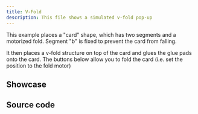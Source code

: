 ```yaml
---
title: V-Fold
description: This file shows a simulated v-fold pop-up
---
```



This example places a "card" shape, which has two segments and a motorized fold.
Segment "b" is fixed to prevent the card from falling.

It then places a v-fold structure on top of the card and glues the glue pads
onto the card. The buttons below allow you to fold the card (i.e. set the position to
the fold motor)


## Showcase

<Showcase
    client:load
    simulation={simulation}
/>

## Source code

<Tabs>
    <TabItem label="example.ts">
        <Code code={simulationSource} lang="ts"/>
    </TabItem>
    <TabItem label="card.ts">
        <Code code={cardSource} lang="ts"/>
    </TabItem>
    <TabItem label={"vfold.ts"}>
        <Code code={vfoldSource} lang="ts"/>
    </TabItem>
</Tabs>


